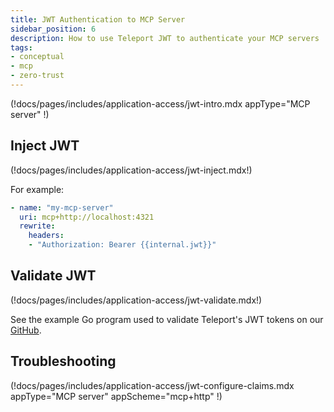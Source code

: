 ```yaml
---
title: JWT Authentication to MCP Server
sidebar_position: 6
description: How to use Teleport JWT to authenticate your MCP servers
tags:
- conceptual
- mcp
- zero-trust
---
```


(!docs/pages/includes/application-access/jwt-intro.mdx appType="MCP server" !)

## Inject JWT

(!docs/pages/includes/application-access/jwt-inject.mdx!)

For example:

```yaml
- name: "my-mcp-server"
  uri: mcp+http://localhost:4321
  rewrite:
    headers:
    - "Authorization: Bearer {{internal.jwt}}"
```

## Validate JWT

(!docs/pages/includes/application-access/jwt-validate.mdx!)

See the example Go program used to validate Teleport's JWT tokens on our
[GitHub](https://github.com/gravitational/teleport/blob/v(=teleport.version=)/examples/mcp-servers/).

## Troubleshooting

(!docs/pages/includes/application-access/jwt-configure-claims.mdx appType="MCP server" appScheme="mcp+http" !)
